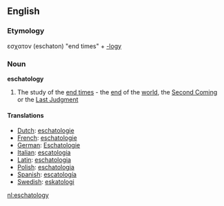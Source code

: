 {{Wikipedia}}
==English==
===Etymology===
εσχατον (eschaton) "end times" + [[-logy]]

===Noun===
'''eschatology'''
{{wikipedia}}
#The study of the [[end times]] - the [[end]] of the [[world]], the [[Second Coming]] or the [[Last Judgment]]

====Translations====
*[[Dutch]]: [[eschatologie]]
*[[French]]: [[eschatologie]]
*[[German]]: [[Eschatologie]]
*[[Italian]]: [[escatologia]]
*[[Latin]]: [[eschatologia]]
*[[Polish]]: [[eschatologia]]
*[[Spanish]]: [[escatología]]
*[[Swedish]]: [[eskatologi]]

[[nl:eschatology]]